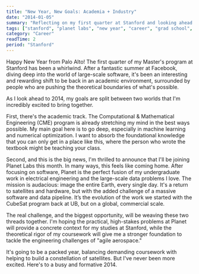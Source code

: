 ```yaml
---
title: "New Year, New Goals: Academia + Industry"
date: "2014-01-05"
summary: "Reflecting on my first quarter at Stanford and looking ahead to a new year that combines my master's program with a role at Planet Labs. It's a return to my hardware roots, with a twist."
tags: ["stanford", "planet labs", "new year", "career", "grad school", "space"]
category: "Career"
readTime: 2
period: "Stanford"
---
```


Happy New Year from Palo Alto! The first quarter of my Master's program at Stanford has been a whirlwind. After a fantastic summer at Facebook, diving deep into the world of large-scale software, it's been an interesting and rewarding shift to be back in an academic environment, surrounded by people who are pushing the theoretical boundaries of what's possible.

As I look ahead to 2014, my goals are split between two worlds that I'm incredibly excited to bring together.

First, there's the academic track. The Computational & Mathematical Engineering (CME) program is already stretching my mind in the best ways possible. My main goal here is to go deep, especially in machine learning and numerical optimization. I want to absorb the foundational knowledge that you can only get in a place like this, where the person who wrote the textbook might be teaching your class.

Second, and this is the big news, I'm thrilled to announce that I'll be joining Planet Labs this month. In many ways, this feels like coming home. After focusing on software, Planet is the perfect fusion of my undergraduate work in electrical engineering and the large-scale data problems I love. The mission is audacious: image the entire Earth, every single day. It's a return to satellites and hardware, but with the added challenge of a massive software and data pipeline. It’s the evolution of the work we started with the CubeSat program back at UB, but on a global, commercial scale.

The real challenge, and the biggest opportunity, will be weaving these two threads together. I'm hoping the practical, high-stakes problems at Planet will provide a concrete context for my studies at Stanford, while the theoretical rigor of my coursework will give me a stronger foundation to tackle the engineering challenges of "agile aerospace."

It's going to be a packed year, balancing demanding coursework with helping to build a constellation of satellites. But I've never been more excited. Here's to a busy and formative 2014.
